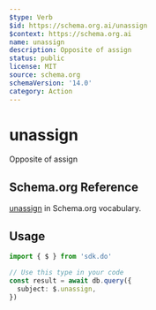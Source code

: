 ```yaml
---
$type: Verb
$id: https://schema.org.ai/unassign
$context: https://schema.org.ai
name: unassign
description: Opposite of assign
status: public
license: MIT
source: schema.org
schemaVersion: '14.0'
category: Action
---
```


# unassign

Opposite of assign

## Schema.org Reference

[unassign](https://schema.org/AssignAction) in Schema.org vocabulary.

## Usage

```typescript
import { $ } from 'sdk.do'

// Use this type in your code
const result = await db.query({
  subject: $.unassign,
})
```
